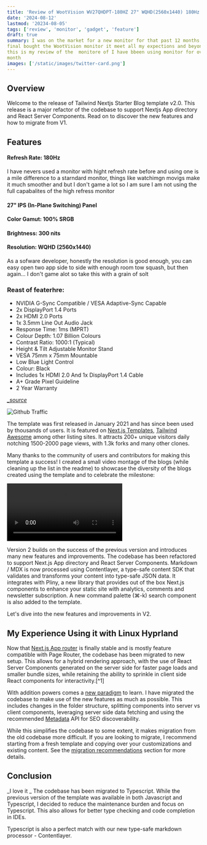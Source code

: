 ```yaml
---
title: 'Review of WootVision WV27QHDPT-180HZ 27" WQHD(2560x1440) 180Hz 1ms IPS AMD FreeSync Gaming Monitor"'
date: '2024-08-12'
lastmod: '20234-08-05'
tags: ['review', 'monitor', 'gadget', 'feature']
draft: true
summary: I was on the market for a new monitor for that past 12 months, when I
final bought the WootVision monitor it meet all my expections and beyond and
this is my review of the  monitore of I have bbeen using monitor for over a
month
images: ['/static/images/twitter-card.png']
---
```


## Overview

Welcome to the release of Tailwind Nextjs Starter Blog template v2.0. This
release is a major refactor of the codebase to support Nextjs App directory and
React Server Components. Read on to discover the new features and how to migrate
from V1.

<TOCInline toc={props.toc} exclude="Introduction" />

## Features

#### Refresh Rate: 180Hz

I have nevers used a monitor with hight refresh rate before and using one is a
mile difference to a starndard monitor, things like watchimgn movigs make it
much smoother and but I don't game a lot so I am sure I am not using the full
capabalites of the high refress monitor

#### 27" IPS (In-Plane Switching) Panel

#### Color Gamut: 100% SRGB

#### Brightness: 300 nits

#### Resolution: WQHD (2560x1440)

As a sofware developer, honestly the resolution is good enough, you can easy
open two app side to side with enough room tow squash, but then again... I don't
game alot so take this with a grain of solt

### Reast of featerhre:

- NVIDIA G-Sync Compatible / VESA Adaptive-Sync Capable
- 2x DisplayPort 1.4 Ports
- 2x HDMI 2.0 Ports
- 1x 3.5mm Line Out Audio Jack
- Response Time: 1ms (MPRT)
- Colour Depth: 1.07 Billion Colours
- Contrast Ratio: 1000:1 (Typical)
- Height & Tilt Adjustable Monitor Stand
- VESA 75mm x 75mm Mountable
- Low Blue Light Control
- Colour: Black
- Includes 1x HDMI 2.0 And 1x DisplayPort 1.4 Cable
- A+ Grade Pixel Guideline
- 2 Year Warranty

_[\_source](https://www.wootware.co.za/wootvision-wv27qhdpt-180hz-27-wqhd-2560x1440-180hz-1ms-ips-amd-freesync-gaming-monitor.html)_

![Github Traffic](/static/images/github-traffic.png)

The template was first released in January 2021 and has since been used by thousands of users. It is featured on [Next.js Templates](https://vercel.com/templates/next.js/tailwind-css-starter-blog), [Tailwind Awesome](https://www.tailwindawesome.com/resources/tailwind-nextjs-starter-blog) among other listing sites. It attracts 200+ unique visitors daily notching 1500-2000 page views, with 1.3k forks and many other clones.

Many thanks to the community of users and contributors for making this template
a success! I created a small video montage of the blogs (while cleaning up the
list in the readme) to showcase the diversity of the blogs created using the
template and to celebrate the milestone:

<video controls>
  <source
    src="https://github-production-user-asset-6210df.s3.amazonaws.com/28362229/258559849-2124c81f-b99d-4431-839c-347e01a2616c.webm"
    type="video/webm"
  />
</video>

Version 2 builds on the success of the previous version and introduces many new
features and improvements. The codebase has been refactored to support Next.js
App directory and React Server Components. Markdown / MDX is now processed using
Contentlayer, a type-safe content SDK that validates and transforms your content
into type-safe JSON data. It integrates with Pliny, a new library that provides
out of the box Next.js components to enhance your static site with analytics,
comments and newsletter subscription. A new command palette (⌘-k) search
component is also added to the template.

Let's dive into the new features and improvements in V2.

## My Experience Using it with Linux Hyprland

Now that [Next.js App router](https://nextjs.org/docs/app) is finally stable and
is mostly feature compatible with Page Router, the codebase has been migrated to
new setup. This allows for a hybrid rendering approach, with the use of React
Server Components generated on the server side for faster page loads and smaller
bundle sizes, while retaining the ability to sprinkle in client side React
components for interactivity.[^1]

With addition powers comes a [new
paradigm](https://nextjs.org/docs/getting-started/react-essentials) to learn. I
have migrated the codebase to make use of the new features as much as possible.
This includes changes in the folder structure, splitting components into server
vs client components, leveraging server side data fetching and using the
recommended
[Metadata](https://nextjs.org/docs/app/building-your-application/optimizing/metadata)
API for SEO discoverability.

While this simplifies the codebase to some extent, it makes migration from the
old codebase more difficult. If you are looking to migrate, I recommend starting
from a fresh template and copying over your customizations and existing content.
See the [migration recommendations](#migration-recommendations) section for more
details.

## Conclusion

_I love it _
The codebase has been migrated to Typescript. While the previous version of the
template was available in both Javascript and Typescript, I decided to reduce
the maintenance burden and focus on Typescript. This also allows for better type
checking and code completion in IDEs.

Typescript is also a perfect match with our new type-safe markdown processor - Contentlayer.
